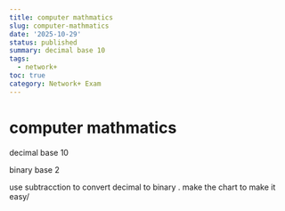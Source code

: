 ```yaml
---
title: computer mathmatics
slug: computer-mathmatics
date: '2025-10-29'
status: published
summary: decimal base 10
tags:
  - network+
toc: true
category: Network+ Exam
---
```


# computer mathmatics

decimal base 10 

binary base 2 

use subtracction to convert decimal to binary . make the chart to make it easy/
